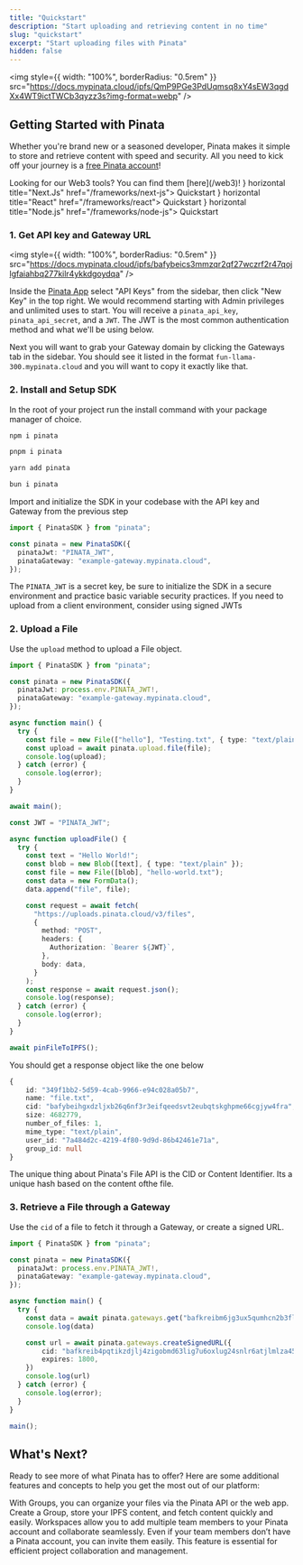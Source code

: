 ```yaml
---
title: "Quickstart"
description: "Start uploading and retrieving content in no time"
slug: "quickstart"
excerpt: "Start uploading files with Pinata"
hidden: false
---
```


<img
  style={{ width: "100%", borderRadius: "0.5rem" }}
  src="https://docs.mypinata.cloud/ipfs/QmP9PGe3PdUqmsq8xY4sEW3qgdXx4WT9ictTWCb3qyzz3s?img-format=webp"
/>

## Getting Started with Pinata

Whether you're brand new or a seasoned developer, Pinata makes it simple to store and retrieve content with speed and security. All you need to kick off your journey is a [free Pinata account](https://app.pinata.cloud/register)!

<Warning>
Looking for our Web3 tools? You can find them [here](/web3)!
</Warning>

<CardGroup cols={3}>
  <Card icon={
  <svg xmlns="http://www.w3.org/2000/svg" width="40" height="40" viewBox="0 0 48 48"><path fill="#888888" d="M23.749 30.005c-.119.063-.109.083.005.025a.3.3 0 0 0 .095-.061c0-.021 0-.021-.1.036m.24-.13c-.057.047-.057.047.011.016a.3.3 0 0 0 .068-.047c0-.027-.016-.021-.079.031m.156-.094c-.057.047-.057.047.011.016a.3.3 0 0 0 .068-.048c0-.025-.016-.02-.079.032m.158-.093c-.057.047-.057.047.009.015c.037-.02.068-.041.068-.047c0-.025-.016-.02-.077.032m.213-.141c-.109.073-.147.12-.047.068c.067-.041.181-.131.161-.131c-.043.016-.079.043-.115.063zM14.953.011c-.073.005-.292.025-.484.041c-4.548.412-8.803 2.86-11.5 6.631a15.8 15.8 0 0 0-2.824 6.989c-.129.88-.145 1.14-.145 2.333c0 1.192.016 1.448.145 2.328c.871 6.011 5.147 11.057 10.943 12.927c1.043.333 2.136.563 3.381.704c.484.052 2.577.052 3.061 0c2.152-.24 3.969-.771 5.767-1.688c.276-.14.328-.177.291-.208a341 341 0 0 1-2.609-3.495l-2.557-3.453l-3.203-4.745a416 416 0 0 0-3.229-4.744c-.011 0-.025 2.109-.031 4.681c-.011 4.505-.011 4.688-.068 4.792a.57.57 0 0 1-.276.287c-.099.047-.188.057-.661.057h-.541l-.141-.088a.6.6 0 0 1-.208-.229l-.068-.141l.005-6.271l.011-6.271l.099-.125a.8.8 0 0 1 .229-.187c.131-.063.183-.073.724-.073c.635 0 .74.025.907.208a603 603 0 0 1 3.859 5.812c2.079 3.152 4.917 7.453 6.312 9.563l2.537 3.839l.125-.083a16.4 16.4 0 0 0 3.285-2.885a15.94 15.94 0 0 0 3.767-8.177c.129-.88.145-1.141.145-2.333s-.016-1.448-.145-2.328C30.985 7.668 26.709 2.622 20.913.751a17 17 0 0 0-3.328-.697c-.303-.031-2.371-.068-2.631-.041zM21.5 9.688a.62.62 0 0 1 .317.364c.027.084.032 1.823.027 5.74l-.011 5.624l-.989-1.52l-.995-1.521v-4.083c0-2.647.011-4.131.025-4.204a.67.67 0 0 1 .313-.395c.124-.063.172-.068.667-.068c.463 0 .541.005.645.063z"/></svg>
} horizontal title="Next.Js" href="/frameworks/next-js">
    Quickstart
  </Card>
  <Card icon={
  <svg xmlns="http://www.w3.org/2000/svg" width="40" height="40" viewBox="0 0 48 48"><path fill="#888888" d="M16 13.146c-1.573 0-2.854 1.281-2.854 2.854s1.281 2.854 2.854 2.854s2.854-1.281 2.854-2.854s-1.281-2.854-2.854-2.854m-7.99 8.526l-.63-.156C2.692 20.328 0 18.318 0 15.995s2.693-4.333 7.38-5.521l.63-.156l.177.625a31.4 31.4 0 0 0 1.818 4.771l.135.281l-.135.286a31 31 0 0 0-1.818 4.771zm-.921-9.74c-3.563 1-5.75 2.536-5.75 4.063s2.188 3.057 5.75 4.063a33 33 0 0 1 1.578-4.063a33 33 0 0 1-1.578-4.063m16.901 9.74l-.177-.625a31 31 0 0 0-1.818-4.766l-.135-.286l.135-.286a31 31 0 0 0 1.818-4.771l.177-.62l.63.156c4.688 1.188 7.38 3.198 7.38 5.521s-2.693 4.333-7.38 5.521zm-.657-5.677a32.5 32.5 0 0 1 1.578 4.063c3.568-1.005 5.75-2.536 5.75-4.063s-2.188-3.057-5.75-4.063a34 34 0 0 1-1.578 4.063M7.078 11.927l-.177-.625C5.583 6.656 5.984 3.323 8 2.161c1.979-1.141 5.151.208 8.479 3.625l.453.464l-.453.464a31.5 31.5 0 0 0-3.229 3.958l-.182.255l-.313.026a31.6 31.6 0 0 0-5.047.813zm2.531-8.838c-.359 0-.677.073-.943.229c-1.323.766-1.557 3.422-.646 7.005a33 33 0 0 1 4.313-.672a33 33 0 0 1 2.734-3.391c-2.078-2.026-4.047-3.172-5.458-3.172zm12.787 27.145q-.008 0 0 0c-1.901 0-4.344-1.427-6.875-4.031l-.453-.464l.453-.464a31.5 31.5 0 0 0 3.229-3.958l.177-.255l.313-.031a30.7 30.7 0 0 0 5.052-.813l.63-.156l.177.625c1.318 4.646.917 7.974-1.099 9.135a3.1 3.1 0 0 1-1.604.411zm-5.464-4.505c2.078 2.026 4.047 3.172 5.458 3.172h.005c.354 0 .672-.078.938-.229c1.323-.766 1.563-3.422.646-7.005a33 33 0 0 1-4.313.667a33 33 0 0 1-2.734 3.396zm7.99-13.802l-.63-.161a32 32 0 0 0-5.052-.813l-.313-.026l-.177-.255a31.5 31.5 0 0 0-3.229-3.958l-.453-.464l.453-.464c3.328-3.417 6.5-4.766 8.479-3.625c2.016 1.161 2.417 4.495 1.099 9.141zm-5.255-2.276a33 33 0 0 1 4.313.672c.917-3.583.677-6.24-.646-7.005c-1.318-.76-3.797.406-6.401 2.943a34 34 0 0 1 2.734 3.391zM9.609 30.234c-.563.01-1.12-.13-1.609-.411c-2.016-1.161-2.417-4.49-1.099-9.135l.177-.625l.63.156c1.542.391 3.24.661 5.047.813l.313.031l.177.255a31.5 31.5 0 0 0 3.229 3.958l.453.464l-.453.464c-2.526 2.604-4.969 4.031-6.865 4.031zm-1.588-8.567c-.917 3.583-.677 6.24.646 7.005c1.318.75 3.792-.406 6.401-2.943a33 33 0 0 1-2.734-3.396a32.5 32.5 0 0 1-4.313-.667zm7.979.838c-1.099 0-2.224-.047-3.354-.141l-.313-.026l-.182-.26a40 40 0 0 1-1.797-2.828a40 40 0 0 1-1.557-2.969l-.135-.286l.135-.286a40.5 40.5 0 0 1 3.354-5.797l.182-.26l.313-.026a40 40 0 0 1 6.708 0l.313.026l.182.26a40 40 0 0 1 3.354 5.797l.135.286l-.135.286a39.6 39.6 0 0 1-3.354 5.797l-.182.26l-.313.026a41 41 0 0 1-3.354.141m-2.927-1.448c1.969.151 3.885.151 5.859 0a39 39 0 0 0 2.927-5.063a37.5 37.5 0 0 0-2.932-5.063a38 38 0 0 0-5.854 0a37 37 0 0 0-2.932 5.063a38.6 38.6 0 0 0 2.932 5.063"/></svg>
} horizontal title="React" href="/frameworks/react">
    Quickstart
  </Card>
  <Card icon={
  <svg xmlns="http://www.w3.org/2000/svg" width="48" height="48" viewBox="0 0 48 48"><path fill="#888888" d="M12 23.956c-.342 0-.66-.089-.957-.243l-3.029-1.738c-.455-.242-.227-.33-.09-.374c.614-.198.728-.242 1.366-.595c.068-.044.16-.022.228.022l2.323 1.343c.09.044.205.044.273 0l9.087-5.084c.09-.044.136-.132.136-.242V6.899c0-.11-.045-.198-.136-.242l-9.087-5.061c-.091-.044-.205-.044-.273 0L2.754 6.657c-.091.044-.137.154-.137.242v10.146c0 .088.046.198.137.242l2.482 1.387c1.344.66 2.186-.11 2.186-.88V7.78c0-.132.114-.264.274-.264h1.161c.137 0 .273.11.273.264v10.013c0 1.739-.979 2.751-2.687 2.751c-.524 0-.934 0-2.095-.55l-2.391-1.32A1.85 1.85 0 0 1 1 17.067V6.921c0-.66.364-1.276.957-1.606L11.044.23a2.1 2.1 0 0 1 1.912 0l9.088 5.084c.592.33.956.946.956 1.606v10.146c0 .66-.364 1.276-.956 1.607l-9.087 5.083a2.4 2.4 0 0 1-.957.198m2.801-6.977c-3.985 0-4.805-1.76-4.805-3.257c0-.132.114-.264.273-.264h1.184c.137 0 .25.088.25.22c.183 1.166.707 1.738 3.121 1.738c1.913 0 2.733-.418 2.733-1.408c0-.572-.228-.99-3.211-1.276c-2.483-.243-4.031-.77-4.031-2.685c0-1.783 1.548-2.84 4.145-2.84c2.915 0 4.35.969 4.532 3.082a.35.35 0 0 1-.069.198c-.045.044-.113.088-.182.088h-1.184a.265.265 0 0 1-.25-.198c-.274-1.21-.98-1.607-2.847-1.607c-2.096 0-2.346.704-2.346 1.233c0 .638.296.836 3.12 1.188c2.801.352 4.122.858 4.122 2.75c-.023 1.938-1.662 3.038-4.555 3.038"/></svg>
} horizontal title="Node.js" href="/frameworks/node-js">
    Quickstart
  </Card>

</CardGroup>

### 1. Get API key and Gateway URL

<img
  style={{ width: "100%", borderRadius: "0.5rem" }}
  src="https://docs.mypinata.cloud/ipfs/bafybeics3mmzqr2qf27wczrf2r47qojlgfaiahbq277kilr4ykkdgoydqa"
/>

Inside the [Pinata App](https://app.pinata.cloud) select "API Keys" from the sidebar, then click "New Key" in the top right. We would recommend starting with Admin privileges and unlimited uses to start. You will receive a `pinata_api_key`, `pinata_api_secret`, and a `JWT`. The JWT is the most common authentication method and what we'll be using below.

Next you will want to grab your Gateway domain by clicking the Gateways tab in the sidebar. You should see it listed in the format `fun-llama-300.mypinata.cloud` and you will want to copy it exactly like that.

### 2. Install and Setup SDK

In the root of your project run the install command with your package manager of choice.

<CodeGroup>

```bash npm
npm i pinata
```

```bash pnpm
pnpm i pinata
```

```bash yarn
yarn add pinata
```

```bash bun
bun i pinata
```

</CodeGroup>

Import and initialize the SDK in your codebase with the API key and Gateway from the previous step

```typescript
import { PinataSDK } from "pinata";

const pinata = new PinataSDK({
  pinataJwt: "PINATA_JWT",
  pinataGateway: "example-gateway.mypinata.cloud",
});
```

<Note>The `PINATA_JWT` is a secret key, be sure to initialize the SDK in a secure environment and practice basic variable security practices. If you need to upload from a client environment, consider using signed JWTs</Note>


### 2. Upload a File

Use the `upload` method to upload a File object.

<CodeGroup>

```typescript SDK
import { PinataSDK } from "pinata";

const pinata = new PinataSDK({
  pinataJwt: process.env.PINATA_JWT!,
  pinataGateway: "example-gateway.mypinata.cloud",
});

async function main() {
  try {
    const file = new File(["hello"], "Testing.txt", { type: "text/plain" });
    const upload = await pinata.upload.file(file);
    console.log(upload);
  } catch (error) {
    console.log(error);
  }
}

await main();
```

```typescript API
const JWT = "PINATA_JWT";

async function uploadFile() {
  try {
    const text = "Hello World!";
    const blob = new Blob([text], { type: "text/plain" });
    const file = new File([blob], "hello-world.txt");
    const data = new FormData();
    data.append("file", file);

    const request = await fetch(
      "https://uploads.pinata.cloud/v3/files",
      {
        method: "POST",
        headers: {
          Authorization: `Bearer ${JWT}`,
        },
        body: data,
      }
    );
    const response = await request.json();
    console.log(response);
  } catch (error) {
    console.log(error);
  }
}

await pinFileToIPFS();
```
</CodeGroup>

You should get a response object like the one below

```typescript
{
    id: "349f1bb2-5d59-4cab-9966-e94c028a05b7",
    name: "file.txt",
    cid: "bafybeihgxdzljxb26q6nf3r3eifqeedsvt2eubqtskghpme66cgjyw4fra",
    size: 4682779,
    number_of_files: 1,
    mime_type: "text/plain",
    user_id: "7a484d2c-4219-4f80-9d9d-86b42461e71a",
    group_id: null
}
```

The unique thing about Pinata's File API is the CID or Content Identifier. Its a unique hash based on the content ofthe file.

### 3. Retrieve a File through a Gateway

Use the `cid` of a file to fetch it through a Gateway, or create a signed URL.

```typescript
import { PinataSDK } from "pinata";

const pinata = new PinataSDK({
  pinataJwt: process.env.PINATA_JWT!,
  pinataGateway: "example-gateway.mypinata.cloud",
});

async function main() {
  try {
    const data = await pinata.gateways.get("bafkreibm6jg3ux5qumhcn2b3flc3tyu6dmlb4xa7u5bf44yegnrjhc4yeq");
    console.log(data)

    const url = await pinata.gateways.createSignedURL({
       	cid: "bafkreib4pqtikzdjlj4zigobmd63lig7u6oxlug24snlr6atjlmlza45dq",
    	expires: 1800,
    })
    console.log(url)
  } catch (error) {
    console.log(error);
  }
}

main();
```

## What's Next?

Ready to see more of what Pinata has to offer? Here are some additional features and concepts to help you get the most out of our platform:

<CardGroup cols={2}>
  <Card title="Groups" icon="cabinet-filing" color="#00cc92" href="https://docs.pinata.cloud/files/groups">
With Groups, you can organize your files via the Pinata API or the web app. Create a Group, store your IPFS content, and fetch content quickly and easily.
  </Card>
  <Card title="Workspaces" icon="people-group" color="#00cc92" href="https://docs.pinata.cloud/account-management/workspaces">
  Workspaces allow you to add multiple team members to your Pinata account and collaborate seamlessly. Even if your team members don’t have a Pinata account, you can invite them easily. This feature is essential for efficient project collaboration and management.
  </Card>

</CardGroup>
